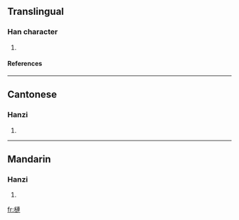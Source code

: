 {{see|梿}}

==Translingual==
===Han character===
{{Han char|rn=75|rad=木|as=11|sn=15|four=4593<sub>0</sub>|canj=木卜十十 (DYJJ)}}
# {{defn|Han|sort=木11}}
====References====
{{Han ref|kx=0546.280|dkj=15356|dj=0934.260|hdz=21262.040|uh=69E4|ud=27108|bh=E5D1|bd=58833}}

----
==Cantonese==
===Hanzi===
{{yue-hanzi|jyut=|y=lin4}}
# {{defn|Cantonese}}

----
==Mandarin==
===Hanzi===
{{cmn-hanzi|sim=梿|pin=[[lián]] (lian2)|wg=lien<sup>2</sup>}}
# {{defn|Mandarin}}

[[fr:槤]]